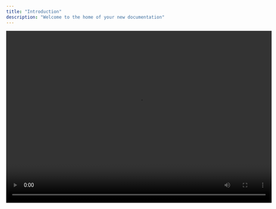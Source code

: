 ```yaml
---
title: "Introduction"
description: "Welcome to the home of your new documentation"
---
```


<video width="720" height="466" autoPlay loop className="w-full aspect-video" src="https://data.d.starterapp.co/api/v1/buckets/starter/objects/download?preview=true&prefix=SW5zdHJ1Y3Rpb25zL0F1dG8tY2FsbCBjb3VyaWVycy9BdXRvLWNhbGwgY291cmllcnMgfCBTZXR0aW5ncy5tcDQ=&version_id=e261b6ab-5628-46cf-8d4e-a76e0c7abafa" type="video/mp4" />

## Setting up

The first step to world-class documentation is setting up your editing environments.

<CardGroup cols={2}>
  <Card title="Edit Your Docs" icon="pen-to-square" href="https://mintlify.com/docs/quickstart">
    Get your docs set up locally for easy development
  </Card>

  <Card title="Preview Changes" icon="image" href="https://mintlify.com/docs/development">
    Preview your changes before you push to make sure they're perfect
  </Card>
</CardGroup>

## Make it yours

Update your docs to your brand and add valuable content for the best user conversion.

<CardGroup cols={2}>
  <Card title="Customize Style" icon="palette" href="https://mintlify.com/docs/settings/global">
    Customize your docs to your company's colors and brands
  </Card>

  <Card title="Reference APIs" icon="code" href="https://mintlify.com/docs/api-playground/openapi">
    Automatically generate endpoints from an OpenAPI spec
  </Card>

  <Card title="Add Components" icon="screwdriver-wrench" href="https://mintlify.com/docs/components/accordion">
    Build interactive features and designs to guide your users
  </Card>

  <Card title="Get Inspiration" icon="stars" href="https://mintlify.com/customers">
    Check out our showcase of our favorite documentation
  </Card>
</CardGroup>